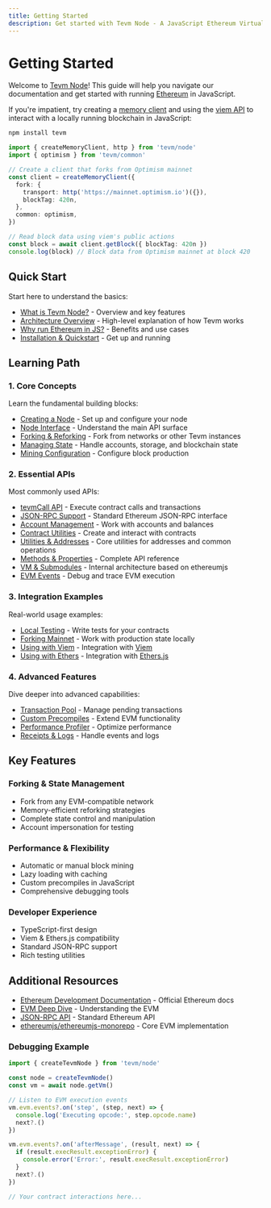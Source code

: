 ```yaml
---
title: Getting Started
description: Get started with Tevm Node - A JavaScript Ethereum Virtual Machine
---
```


# Getting Started

Welcome to [Tevm Node](https://github.com/evmts/tevm-monorepo)! This guide will help you navigate our documentation and get started with running [Ethereum](https://ethereum.org) in JavaScript.

If you're impatient, try creating a [memory client](/api/memory-client) and using the [viem API](https://viem.sh) to interact with a locally running blockchain in JavaScript:

```ts
npm install tevm
```

```ts
import { createMemoryClient, http } from 'tevm/node'
import { optimism } from 'tevm/common'

// Create a client that forks from Optimism mainnet
const client = createMemoryClient({
  fork: {
    transport: http('https://mainnet.optimism.io')({}),
    blockTag: 420n,
  },
  common: optimism,
})

// Read block data using viem's public actions
const block = await client.getBlock({ blockTag: 420n })
console.log(block) // Block data from Optimism mainnet at block 420
```

## Quick Start
Start here to understand the basics:
- [What is Tevm Node?](./introduction/what-is-tevm-node) - Overview and key features
- [Architecture Overview](./introduction/architecture-overview) - High-level explanation of how Tevm works
- [Why run Ethereum in JS?](./introduction/why-run-ethereum-in-js) - Benefits and use cases
- [Installation & Quickstart](./introduction/installation) - Get up and running

## Learning Path

### 1. Core Concepts
Learn the fundamental building blocks:
- [Creating a Node](./core/create-tevm-node) - Set up and configure your node
- [Node Interface](./core/tevm-node-interface) - Understand the main API surface
- [Forking & Reforking](./core/forking) - Fork from networks or other Tevm instances
- [Managing State](./core/managing-state) - Handle accounts, storage, and blockchain state
- [Mining Configuration](#TODO) - Configure block production

### 2. Essential APIs
Most commonly used APIs:
- [tevmCall API](./api/tevm-call) - Execute contract calls and transactions
- [JSON-RPC Support](./api/json-rpc) - Standard Ethereum JSON-RPC interface
- [Account Management](./api/account-management) - Work with accounts and balances
- [Contract Utilities](./api/contracts) - Create and interact with contracts
- [Utilities & Addresses](./api/utils) - Core utilities for addresses and common operations
- [Methods & Properties](./api/methods) - Complete API reference
- [VM & Submodules](./api/vm-and-submodules) - Internal architecture based on ethereumjs
- [EVM Events](./api/evm-events) - Debug and trace EVM execution

### 3. Integration Examples
Real-world usage examples:
- [Local Testing](./examples/local-testing) - Write tests for your contracts
- [Forking Mainnet](./examples/forking-mainnet) - Work with production state locally
- [Using with Viem](./examples/viem) - Integration with [Viem](https://viem.sh)
- [Using with Ethers](./examples/ethers) - Integration with [Ethers.js](https://docs.ethers.org)

### 4. Advanced Features
Dive deeper into advanced capabilities:
- [Transaction Pool](./advanced/txpool) - Manage pending transactions
- [Custom Precompiles](./advanced/custom-precompiles) - Extend EVM functionality
- [Performance Profiler](./advanced/performance-profiler) - Optimize performance
- [Receipts & Logs](./advanced/receipts-and-logs) - Handle events and logs

## Key Features

### Forking & State Management
- Fork from any EVM-compatible network
- Memory-efficient reforking strategies
- Complete state control and manipulation
- Account impersonation for testing

### Performance & Flexibility
- Automatic or manual block mining
- Lazy loading with caching
- Custom precompiles in JavaScript
- Comprehensive debugging tools

### Developer Experience
- TypeScript-first design
- Viem & Ethers.js compatibility
- Standard JSON-RPC support
- Rich testing utilities

## Additional Resources
- [Ethereum Development Documentation](https://ethereum.org/en/developers/docs/) - Official Ethereum docs
- [EVM Deep Dive](https://ethereum.org/en/developers/docs/evm/) - Understanding the EVM
- [JSON-RPC API](https://ethereum.org/en/developers/docs/apis/json-rpc/) - Standard Ethereum API
- [ethereumjs/ethereumjs-monorepo](https://github.com/ethereumjs/ethereumjs-monorepo) - Core EVM implementation

### Debugging Example
```ts
import { createTevmNode } from 'tevm/node'

const node = createTevmNode()
const vm = await node.getVm()

// Listen to EVM execution events
vm.evm.events?.on('step', (step, next) => {
  console.log('Executing opcode:', step.opcode.name)
  next?.()
})

vm.evm.events?.on('afterMessage', (result, next) => {
  if (result.execResult.exceptionError) {
    console.error('Error:', result.execResult.exceptionError)
  }
  next?.()
})

// Your contract interactions here...
```